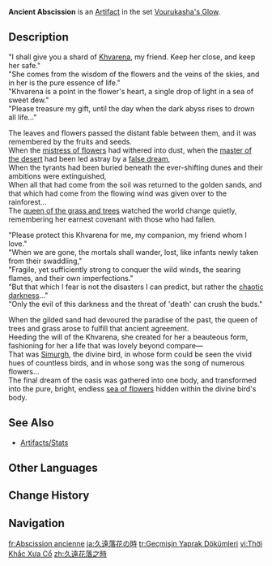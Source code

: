 {{Artifact Infobox
|image = Item Ancient Abscission.png
|set   = Vourukasha's Glow
|piece = Sands of Eon
}}
{{Description|An ancient timepiece upon which the light of Khvarena gleams. It is filled with a pure liquid that appears alive.}}
'''Ancient Abscission''' is an [[Artifact]] in the set [[Vourukasha's Glow]].
<!--
==Gameplay Notes==
-->
==Description==
"I shall give you a shard of [[Khvarena]], my friend. Keep her close, and keep her safe."<br>
"She comes from the wisdom of the flowers and the veins of the skies, and in her is the pure essence of life."<br>
"Khvarena is a point in the flower's heart, a single drop of light in a sea of sweet dew."<br>
"Please treasure my gift, until the day when the dark abyss rises to drown all life..."

The leaves and flowers passed the distant fable between them, and it was remembered by the fruits and seeds.<br>
When the [[Nabu Malikata|mistress of flowers]] had withered into dust, when the [[King Deshret|master of the desert]] had been led astray by a [[Aaru's Shut|false dream]],<br>
When the tyrants had been buried beneath the ever-shifting dunes and their ambitions were extinguished,<br>
When all that had come from the soil was returned to the golden sands, and that which had come from the flowing wind was given over to the rainforest...<br>
The [[Greater Lord Rukkhadevata|queen of the grass and trees]] watched the world change quietly, remembering her earnest covenant with those who had fallen.

"Please protect this Khvarena for me, my companion, my friend whom I love."<br>
"When we are gone, the mortals shall wander, lost, like infants newly taken from their swaddling,"<br>
"Fragile, yet sufficiently strong to conquer the wild winds, the searing flames, and their own imperfections."<br>
"But that which I fear is not the disasters I can predict, but rather the [[Abyss|chaotic darkness]]..."<br>
"Only the evil of this darkness and the threat of 'death' can crush the buds."

When the gilded sand had devoured the paradise of the past, the queen of trees and grass arose to fulfill that ancient agreement.<br>
Heeding the will of the Khvarena, she created for her a beauteous form, fashioning for her a life that was lovely beyond compare&mdash;<br>
That was [[Simurgh]], the divine bird, in whose form could be seen the vivid hues of countless birds, and in whose song was the song of numerous flowers...<br>
The final dream of the oasis was gathered into one body, and transformed into the pure, bright, endless [[Vourukasha Oasis|sea of flowers]] hidden within the divine bird's body.
<!--
==Trivia==
-->
==See Also==
*[[Artifacts/Stats]]

==Other Languages==
{{Other Languages
|en       = Ancient Abscission
|zhs      = 久远花落之时
|zhs_rm   = Jiǔyuǎn Huāluò zhī Shí
|zht      = 久遠花落之時
|zht_rm   = Jiǔyuǎn Huāluò zhī Shí
|zh_tl    = 
|ja       = 久遠落花の時
|ja_rm    = Kuon Rakka no Toki
|ja_tl    = The Time of Eternal Falling Flowers
|ko       = 먼 옛날 꽃이 질 무렵
|ko_tl    = A Long Ago When Flowers Fall
|es       = Marchitamiento de Antaño
|es_tl    = Withering of Yesteryear
|fr       = Abscission ancienne
|fr_tl    = Ancient Abscission
|ru       = Древнее увядание
|ru_tl    = Ancient Withering
|th       = Ancient Abscission
|vi       = Thời Khắc Xưa Cổ
|vi_tl    = 
|de       = Uralter Abschied
|de_tl    = Ancient Farewell
|id       = Ancient Abscission
|pt       = Abscisão Antiga
|pt_tl    = 
|tr       = Geçmişin Yaprak Dökümleri
|tr_tl    = Past Falling Leaves
|it       = Escissione ancestrale
|it_tl    = Ancestral Abscission
}}

==Change History==
{{Change History|3.6}}

==Navigation==
{{Artifact Set Navbox|Vourukasha's Glow}}

[[fr:Abscission ancienne]]
[[ja:久遠落花の時]]
[[tr:Geçmişin Yaprak Dökümleri]]
[[vi:Thời Khắc Xưa Cổ]]
[[zh:久遠花落之時]]